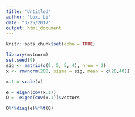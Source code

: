 ```yaml
---
title: "Untitled"
author: "Luxi Li"
date: "3/25/2017"
output: html_document
---
```


```r
knitr::opts_chunk$set(echo = TRUE)
```


```r
library(mvtnorm)
set.seed(9)
sig <- matrix(c(9, 5, 5, 4), nrow = 2)
x <- rmvnorm(200, sigma = sig, mean = c(20,40))
```

```r
x.1 = scale(x)
```


```r
e = eigen(cov(x.1))
Q =  eigen(cov(x.1))$vectors
```

```r


Q%*%diag(e)%*%t(Q)
```

